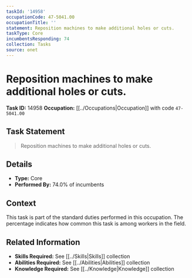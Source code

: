 ```yaml
---
taskId: '14958'
occupationCode: 47-5041.00
occupationTitle: ''
statement: Reposition machines to make additional holes or cuts.
taskType: Core
incumbentsResponding: 74
collection: Tasks
source: onet
---
```

# Reposition machines to make additional holes or cuts.

**Task ID:** 14958
**Occupation:** [[../Occupations|Occupation]] with code `47-5041.00`

## Task Statement

> Reposition machines to make additional holes or cuts.

## Details

- **Type:** Core
- **Performed By:** 74.0% of incumbents

## Context

This task is part of the standard duties performed in this occupation. The percentage indicates how common this task is among workers in the field.

## Related Information

- **Skills Required:** See [[../Skills|Skills]] collection
- **Abilities Required:** See [[../Abilities|Abilities]] collection
- **Knowledge Required:** See [[../Knowledge|Knowledge]] collection
